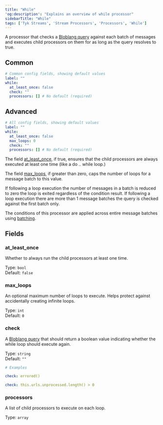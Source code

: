 ```yaml
---
title: "While"
'og:description': "Explains an overview of while processor"
sidebarTitle: "While"
tags: ['Tyk Streams', 'Stream Processors', 'Processors', 'While']
---
```


A processor that checks a [Bloblang query](/5.6/product-stack/tyk-streaming/guides/bloblang/overview) against each batch of messages and executes child processors on them for as long as the query resolves to true.

## Common

```yml
# Common config fields, showing default values
label: ""
while:
  at_least_once: false
  check: ""
  processors: [] # No default (required)
```

## Advanced

```yml
# All config fields, showing default values
label: ""
while:
  at_least_once: false
  max_loops: 0
  check: ""
  processors: [] # No default (required)
```

The field [at_least_once](/5.6/#at_least_once), if true, ensures that the child processors are always executed at least one time (like a do .. while loop.)

The field [max_loops](/5.6/#max_loops), if greater than zero, caps the number of loops for a message batch to this value.

If following a loop execution the number of messages in a batch is reduced to zero the loop is exited regardless of the condition result. If following a loop execution there are more than 1 message batches the query is checked against the first batch only.

The conditions of this processor are applied across entire message batches using [batching](/5.6/product-stack/tyk-streaming/configuration/common-configuration/batching).

## Fields

### at_least_once

Whether to always run the child processors at least one time.


Type: `bool`  
Default: `false`  

### max_loops

An optional maximum number of loops to execute. Helps protect against accidentally creating infinite loops.


Type: `int`  
Default: `0`  

### check

A [Bloblang query](/5.6/product-stack/tyk-streaming/guides/bloblang/overview) that should return a boolean value indicating whether the while loop should execute again.


Type: `string`  
Default: `""`  

```yml
# Examples

check: errored()

check: this.urls.unprocessed.length() > 0
```

### processors

A list of child processors to execute on each loop.


Type: `array`  
